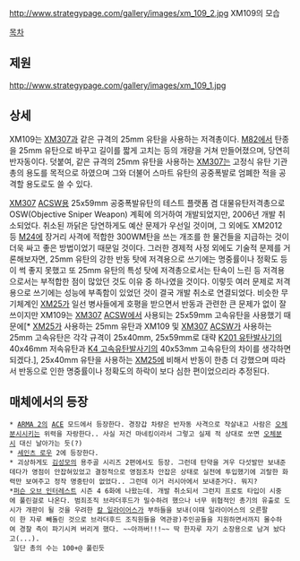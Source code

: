 http://www.strategypage.com/gallery/images/xm_109_2.jpg
XM109의 모습

[[목차]]

== 제원 ==
http://www.strategypage.com/gallery/images/xm_109_1.jpg

== 상세 ==
XM109는 [[XM307]]과 같은 규격의 25mm 유탄을 사용하는 저격총이다. [[M82]]에서 탄종을 25mm 유탄으로 바꾸고 길이를 짧게 고치는 등의 개량을 거쳐 만들어졌으며, 당연히 반자동이다. 덧붙여, 같은 규격의 25mm 유탄을 사용하는 [[XM307]]는 고정식 유탄 기관총의 용도를 목적으로 하였으며 그와 더불어 스마트 유탄의 공중폭발로 엄폐한 적을 공격할 용도로도 쓸 수 있다.

[[XM307]] [[ACSW]]용 25x59mm 공중폭발유탄의 테스트 플랫폼 겸 대물유탄저격총으로 OSW(Objective Sniper Weapon) 계획에 의거하여 개발되었지만, 2006년 개발 취소되었다. 취소된 까닭은 당연하게도 예산 문제가 우선일 것이며, 그 외에도 XM2012 등 [[M24]]에 장거리 사격에 적합한 300WM탄을 쓰는 개조를 한 물건들을 지급하는 것이 더욱 싸고 좋은 방법이었기 때문일 것이다. 
그러한 경제적 사정 외에도 기술적 문제를 거론해보자면, 25mm 유탄의 강한 반동 탓에 저격용으로 쓰기에는 명중률이나 정확도 등이 썩 좋지 못했고 또 25mm 유탄의 특성 탓에 저격총으로서는 탄속이 느린 등 저격용으로서는 부적합한 점이 많았던 것도 이유 중 하나였을 것이다. 이렇듯 여러 문제로 저격용으로 쓰기에는 성능에 부족함이 있었던 것이 결국 개발 취소로 연결되었다. 비슷한 무기체계인 [[XM25]]가 일선 병사들에게 호평을 받으면서 반동과 관련한 큰 문제가 없이 잘 쓰이지만 XM109는 [[XM307]] [[ACSW]]에서 사용되는 25x59mm 고속유탄을 사용했기 때문에[* [[XM25]]가 사용하는 25mm 유탄과 XM109 및 [[XM307]] [[ACSW]]가 사용하는 25mm 고속유탄은 각각 규격이 25x40mm, 25x59mm로 대략 [[K201 유탄발사기]]의 40x46mm 저속유탄과 [[K4 고속유탄발사기]]의 40x53mm 고속유탄의 차이를 생각하면 되겠다.], 25x40mm 유탄을 사용하는 [[XM25]]에 비해서 반동이 한층 더 강했으며 따라서 반동으로 인한 명중률이나 정확도의 하락이 보다 심한 편이었으리라 추정된다.
== 매체에서의 등장 ==
{{{#!html 
<iframe width="560" height="315" src="//www.youtube.com/embed/fyrbsIHy1MQ" frameborder="0" allowfullscreen></iframe>
<iframe width="560" height="315" src="//www.youtube.com/embed/34EfotGE1Uw" frameborder="0" allowfullscreen></iframe>
}}}
 * [[ARMA 2]]의 [[ACE]] 모드에서 등장한다. 경장갑 차량은 반자동 사격으로 작살내고 사람은 [[오체분시]]시키는 위력을 자랑한다.. 사실 저건 마네킹이라서 그렇고 실제 적 상대로 쏘면 [[오체분시]] 대신 날아가는 듯(?)
 * [[세인츠 로우]] 2에 등장한다.
 * 괴상하게도 [[김성모]]의 용주골 시리즈 2편에서도 등장. 그런데 탄약을 겨우 다섯발만 보내준데다가 영점이 안잡혀있었고 결정적으로 영점조차 안잡은 상태로 실전에 투입했기에 괴랄한 화력만 보여주고 정작 명중탄이 없었다.. 그런데 이거 러시아에서 보내준거다. 뭐지? 
 *[[퍼슨 오브 인터레스트]] 시즌 4 6화에 나왔는데. 개발 취소되서 그런지 프로토 타입이 시중에 풀린걸로 나온다. 범죄조직 브라더후드가 밀수하려 했으나 너무 위협적인 총기의 유출로 도시가 개판이 될 것을 우려한 [[칼 일라이어스]]가 부하들을 보내(이때 일라이어스의 오른팔이 한 자루 빼돌린 것으로 브라더후드 조직원들을 역관광)주인공들을 지원하면서까지 몰수하여 경찰 측이 파기시켜 버리게 했다. ~~아까버!!!~~ 딱 한자루 자기 소장용으로 남겨 놨다고(...).
  일단 총의 수는 100+@ 풀린듯

